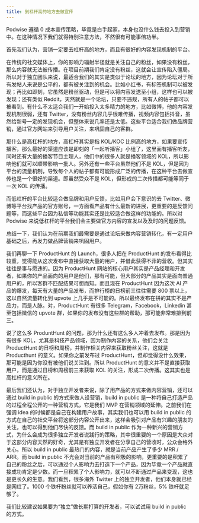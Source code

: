 ```yaml
---
title: 到杠杆高的地方去做宣传
---
```


Podwise 遵循 0 成本宣传策略，毕竟是白手起家，本身也没什么钱去投入到营销中。在这种情况下我们就得特别注意方法，不然很有可能事倍功半。

首先我们认为，营销一定要去杠杆高的地方，而且有很好的内容发现机制的平台。

在传统的社交媒体上，你的影响力辐射半径就是关注自己的粉丝，如果没有粉丝，那么内容就无法被传播。在项目前期我们肯定没有粉丝，这就会让宣传陷入僵局。所以对于独立团队来说，最适合我们的其实是类似于论坛的地方，因为论坛对于所有发帖人来说是公平的，都有被关注到的机会。比如小红书，有标签机制可以被发现；再比如即刻，它虽然是粉丝驱动，但是可以将内容发送至小组，这样也可以被发现；还有类似 Reddit，天然就是一个论坛，只要不违规，所有人的帖子都可以被看到。有什么不太适合我们一开始投入太多精力的地方，比如微博，他的内容发现机制很弱，还有 Twitter，没有粉丝内容几乎很难传播，视频内容包括抖音，虽然给新号一定的发现机会，但整体来说几率还是太低。这些平台适合我们做品牌营销，通过官方网站来引导用户关注，来巩固自己的客群。

那什么是高杠杆的地方，高杠杆其实是指 KOL/KOC 比例高的地方，如果要宣传播客，那么最好的渠道应该是即刻的「一起听播客」小组了，这里面有播客听友，同时还有大量的播客节目主理人，他们中的很多人就是播客领域的 KOL，所以影响他们就可以顺带影响一批人。另外还有一些平台虽然他们不是 KOL，但是因为平台的流量机制，导致每个人的帖子都有可能形成广泛的传播，在这种平台去做宣传也是一个很好的渠道。即虽然受众不是 KOL，但形成的二次传播都可能等同于一次 KOL 的传播。

而低杠杆的平台比较适合做品牌和用户反馈，比如用户会下意识的去 Twitter、微博等平台找产品的官方账号，一方面看产品有什么最新的进展，更重要的是反馈问题等，而这些平台因为私信等功能其实还是比较适合做这样的功能的。所以对 Podwise 来说低杠杆的平台我们会主要做官方内容的宣发以及及时的问题反馈。

总结一下，我们认为在前期我们最需要是通过论坛来做内容营销转化，有一定用户基础之后，再发力做品牌营销来巩固用户。

我们再聊一下 ProductHunt 的 Launch，很多人把在 ProductHunt 的发布看得比较重，觉得能从这次发布中直接获取大量的用户，并借此获得不菲的营收。但其实往往是事与愿违的。因为 ProductHunt 网站的核心用户其实是产品经理和开发者，如果你的产品面向的用户是他们，那有可能，但大部分的产品其实是面向普通用户的，所以客群不匹配结果可想而知。而且现在 ProductHunt 因为这次 AI 产品的爆发，每天有大量的产品发布，而排行榜的日榜前三往往需要 800 票以上，这以自然流量转化到 upvote 上几乎是不可能的。所以最终发布在拼的其实不是产品力，而是人脉。对，ProductHunt 有很多 Telegram，Facebook，Linkedin 甚至包括微信的 upvote 群，如果你的发布没有这些群的帮助，那可能非常难排到前三。

说了这么多 ProduntHunt 的问题，那为什么还有这么多人冲着去发布。那是因为有很多 KOL，尤其是科技产品领域，因为制作内容的关系，他们会关注 ProductHunt 的日榜和周榜，并制作相关内容来获取粉丝关注，这就是 Producthunt 的意义。如果你之前发布过 ProductHunt，但却觉得没什么效果，那可能是因为你没有被他们说关注到。所以 ProductHunt 的意义并不是直接获取用户，而是通过日榜和周榜前三来获取 KOL 的关注，形成二次传播。这其实也是高杠杆的意义所在。

最后我们还认为，对于独立开发者来说，除了用产品的方式来做内容营销，还可以通过 build in public 的方式来做人设营销，build in public 是一种将自己打造产品的过程全程公开的一种营销方式，它是我们 MVP 在营销领域的延伸。之前我们在强调 idea 的时候都是自己在构建用户故事，其实我们也可以用 build in public 的方式在自己的社交平台将这部分内容公开出来，这样会吸引对产品有兴趣的朋友的关注，也可以得到他们尽快的反馈。而 build in public 作为一种新兴的营销方式，为什么会成为很多独立开发者说践行的策略，其中很重要的一个原因是大众对于这部分内容天然的好奇，尤其是有独立开发者在分享自己的营收时，公众会格外关心。所以 build in public 最热门的内容，就是当前产品产生了多少 MRR / ARR。而 build in public 不光会对当前的产品有积极的影响，更重要的是积累了自己的粉丝之后，可以通过个人影响力去打造下一个产品，因为毕竟一个产品就直接成功肯定是少数。而一旦积累了个人影响力，就可以不断通过产品来变现，这也是更长久的生意。我们看到，很多海外 Twitter 上的独立开发者，他们本身就已经是网红了。1000 个铁杆粉丝就可以养活自己，假如你有 2万粉丝，5% 铁杆就足够了。

我们比较建议如果要为“独立”做长期打算的开发者，可以试试用 build in public 的方式。
